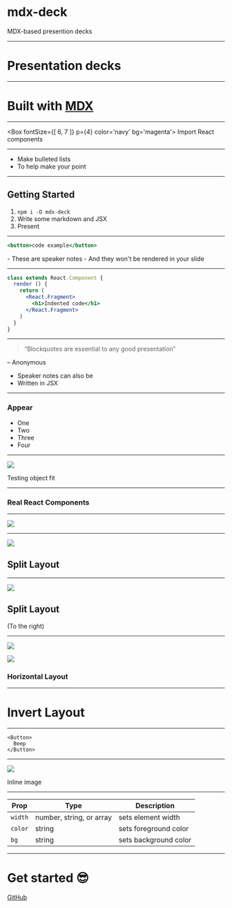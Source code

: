 
<Head>
  <title>mdx-deck</title>
  <meta name='twitter:card' content='summary_large_image' />
  <meta name='twitter:site' content='@jxnblk' />
  <meta name='twitter:title' content='mdx-deck' />
  <meta name='twitter:description' content='MDX-based presentation decks' />
  <meta name='twitter:image' content='https://jxnblk.com/mdx-deck/card.png' />
</Head>

# mdx-deck

MDX-based presention decks

---

# Presentation decks

---

# Built with [MDX][]
[MDX]: https://github.com/mdx-js/mdx

---

<Box
  fontSize={[ 6, 7 ]}
  p={4}
  color='navy'
  bg='magenta'>
  Import React components
</Box>

---

- Make bulleted lists
- To help make your point

---

## Getting Started

1. `npm i -D mdx-deck`
2. Write some markdown and JSX
3. Present

---

```jsx
<button>code example</button>
```

<Notes>
- These are speaker notes
- And they won't be rendered in your slide
</Notes>

---

```jsx
class extends React.Component {
  render () {
    return (
      <React.Fragment>
        <h1>Indented code</h1>
      </React.Fragment>
    )
  }
}
```

---

> “Blockquotes are essential to any good presentation”

– Anonymous

<Notes>
  <ul>
    <li>Speaker notes can also be</li>
    <li>Written in JSX</li>
  </ul>
</Notes>

---

### Appear

<ul>
  <Appear>
    <li>One</li>
    <li>Two</li>
    <li>Three</li>
    <li>Four</li>
  </Appear>
</ul>

---

<Image
  src='https://source.unsplash.com/random/768x2048'
  size='contain'
/>

<Notes>
Testing object fit
</Notes>

---

### Real React Components

<Counter />

---

<Image src='https://images.unsplash.com/photo-1462331940025-496dfbfc7564?w=2048&q=20' />

---


![](https://images.unsplash.com/photo-1462331940025-496dfbfc7564?w=2048&q=20)

## Split Layout

---


![](https://images.unsplash.com/photo-1462331940025-496dfbfc7564?w=2048&q=20)

## Split Layout

(To the right)

---


![](https://source.unsplash.com/random/1024x768')

![](https://source.unsplash.com/random/1024x768')

### Horizontal Layout

---

# Invert Layout

---

```
<Button>
  Beep
</Button>
```

---

![](https://images.unsplash.com/photo-1462331940025-496dfbfc7564?w=2048&h=1024&q=20&fit=crop)

Inline image

---

Prop | Type | Description
---|---|---
`width` | number, string, or array | sets element width
`color` | string | sets foreground color
`bg` | string | sets background color

---

# Get started :sunglasses:
[GitHub](https://github.com/jxnblk/mdx-deck)
